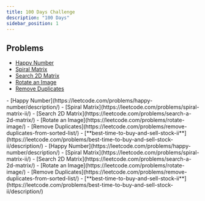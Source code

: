 ```yaml
---
title: 100 Days Challenge
description: "100 Days"
sidebar_position: 1
---
```



## Problems

- [Happy Number](https://leetcode.com/problems/happy-number/description/)
- [Spiral Matrix](https://leetcode.com/problems/spiral-matrix-ii/)
- [Search 2D Matrix](https://leetcode.com/problems/search-a-2d-matrix/)
- [Rotate an Image](https://leetcode.com/problems/rotate-image/)
- [Remove Duplicates](https://leetcode.com/problems/remove-duplicates-from-sorted-list/)

<Tabs>
  <TabItem value={"Day 1-20"}>
    - [Happy Number](https://leetcode.com/problems/happy-number/description/)
    - [Spiral Matrix](https://leetcode.com/problems/spiral-matrix-ii/)
    - [Search 2D Matrix](https://leetcode.com/problems/search-a-2d-matrix/)
    - [Rotate an Image](https://leetcode.com/problems/rotate-image/)
    - [Remove Duplicates](https://leetcode.com/problems/remove-duplicates-from-sorted-list/)
    - [**best-time-to-buy-and-sell-stock-ii**](https://leetcode.com/problems/best-time-to-buy-and-sell-stock-ii/description/)
  </TabItem>
  <TabItem value={"Day 21-40"}>
    - [Happy Number](https://leetcode.com/problems/happy-number/description/)
    - [Spiral Matrix](https://leetcode.com/problems/spiral-matrix-ii/)
    - [Search 2D Matrix](https://leetcode.com/problems/search-a-2d-matrix/)
    - [Rotate an Image](https://leetcode.com/problems/rotate-image/)
    - [Remove Duplicates](https://leetcode.com/problems/remove-duplicates-from-sorted-list/)
    - [**best-time-to-buy-and-sell-stock-ii**](https://leetcode.com/problems/best-time-to-buy-and-sell-stock-ii/description/)
  </TabItem>
</Tabs>

